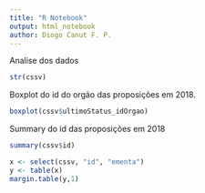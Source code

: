 ```yaml
---
title: "R Notebook"
output: html_notebook
author: Diogo Canut F. P.
---
```


Analise dos dados
```R
str(cssv)
```

Boxplot do id do orgão das proposições em 2018.
```R
boxplot(cssv$ultimoStatus_idOrgao)
```

Summary do id das proposições em 2018
```R
summary(cssv$id)
```

```R
x <- select(cssv, "id", "ementa")
y <- table(x)
margin.table(y,1)
```